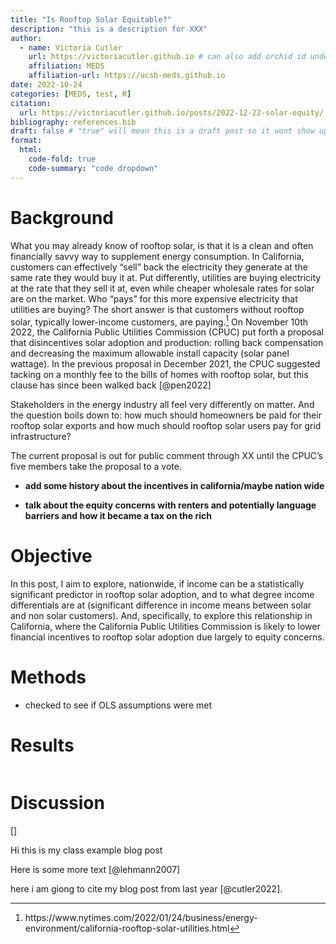 ```yaml
---
title: "Is Rooftop Solar Equitable?"
description: "this is a description for XXX"
author:
  - name: Victoria Cutler
    url: https://victoriacutler.github.io # can also add orchid id under here
    affiliation: MEDS 
    affiliation-url: https://ucsb-meds.github.io
date: 2022-10-24
categories: [MEDS, test, R]
citation:
  url: https://victoriacutler.github.io/posts/2022-12-22-solar-equity/
bibliography: references.bib
draft: false # "true" will mean this is a draft post so it wont show up on my site
format:
  html:
    code-fold: true
    code-summary: "code dropdown"
---
```


# Background

What you may already know of rooftop solar, is that it is a clean and often financially savvy way to supplement energy consumption. In California, customers can effectively "sell" back the electricity they generate at the same rate they would buy it at. Put differently, utilities are buying electricity at the rate that they sell it at, even while cheaper wholesale rates for solar are on the market. Who "pays" for this more expensive electricity that utilities are buying? The short answer is that customers without rooftop solar, typically lower-income customers, are paying.[^1] On November 10th 2022, the California Public Utilities Commission (CPUC) put forth a proposal that disincentives solar adoption and production: rolling back compensation and decreasing the maximum allowable install capacity (solar panel wattage). In the previous proposal in December 2021, the CPUC suggested tacking on a monthly fee to the bills of homes with rooftop solar, but this clause has since been walked back \[\@pen2022\]

[^1]: https://www.nytimes.com/2022/01/24/business/energy-environment/california-rooftop-solar-utilities.html

Stakeholders in the energy industry all feel very differently on matter. And the question boils down to: how much should homeowners be paid for their rooftop solar exports and how much should rooftop solar users pay for grid infrastructure?

The current proposal is out for public comment through XX until the CPUC's five members take the proposal to a vote.

-   **add some history about the incentives in california/maybe nation wide**

-   **talk about the equity concerns with renters and potentially language barriers and how it became a tax on the rich**

# Objective

In this post, I aim to explore, nationwide, if income can be a statistically significant predictor in rooftop solar adoption, and to what degree income differentials are at (significant difference in income means between solar and non solar customers). And, specifically, to explore this relationship in California, where the California Public Utilities Commission is likely to lower financial incentives to rooftop solar adoption due largely to equity concerns.

# Methods

-   checked to see if OLS assumptions were met

# Results

```r

```

# Discussion

\[\]

Hi this is my class example blog post

Here is some more text [@lehmann2007]

here i am giong to cite my blog post from last year [@cutler2022].
